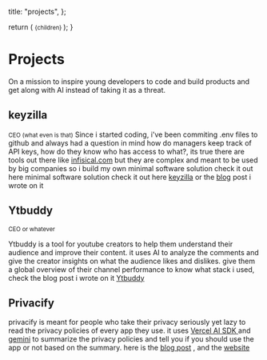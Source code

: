  title: "projects",
};

  return (
    <small className="flex text-sm text-muted-foreground -mt-3 mb-3">
      {children}
    </small>
  );
}

# Projects

<AnimatedName />

On a mission to inspire young developers to code and build products and get along with AI instead of taking it as a threat.

## keyzilla

<Small>CEO (what even is that)</Small>
Since i started coding, i've been commiting .env files to github and always had
a question in mind how do managers keep track of API keys, how do they know who
has access to what?, its true there are tools out there like
[infisical.com](https://infisical.com) but they are complex and meant to be used
by big companies so i build my own minimal software solution check it out here
minimal software solution check it out here
[keyzilla](https://keyzilla.vercel.app) or the [blog](/blog/keyzilla) post i
wrote on it

## Ytbuddy

<Small>CEO or whatever</Small>

Ytbuddy is a tool for youtube creators to help them understand their audience and improve their content.
it uses AI to analyze the comments and give the creator insights on what the audience likes and dislikes.
give them a global overview of their channel performance to know what stack i used, check the blog post i wrote on it
[Ytbuddy](/blog/ytbuddy)

## Privacify

privacify is meant for people who take their privacy seriously yet lazy to read the privacy policies of every app they use.
it uses [Vercel AI SDK ](https://sdk.vercel.ai) and [gemini](https://gemini.google/) to summarize the privacy policies and tell you if you should use the app or not based on the summary.
here is the [blog post](/blog/privacify) , and the [website](https://privacify-blue.vercel.app)
